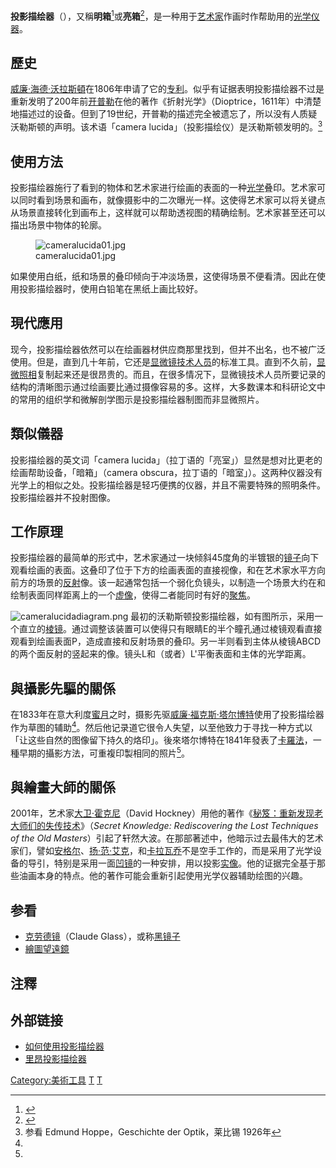 '''投影描绘器'''（{{lang-en|Camera lucida}}），又稱'''明箱'''<ref name="詹姆士">{{cite book | title = 《美國攝影圖片製作工藝專業教程》 | author = 克里斯多佛·詹姆士 | publisher = 上海人民美術出版社 | year = 2006 | isbn = 7-5322-4707-4 | url = http://book.douban.com/subject/1829794/ | access-date = 2013-05-13 | archive-date = 2013-05-30 | archive-url = https://web.archive.org/web/20130530192329/http://book.douban.com/subject/1829794/ | dead-url = no }}</ref>或'''亮箱'''<ref name="吳鋼">{{cite book | title = 《攝影史話》 | author = 吳鋼 | publisher = 中國攝影出版社 | year = 2006 | isbn = 7-80007-955-4 | url = http://book.douban.com/subject/1821188/ | access-date = 2013-05-13 | archive-date = 2014-08-18 | archive-url = https://web.archive.org/web/20140818012650/http://book.douban.com/subject/1821188/ | dead-url = no }}</ref>，是一种用于[[艺术家|艺术家]]作画时作帮助用的[[光学仪器|光学仪器]]。

==歷史==
[[威廉·海德·沃拉斯頓|威廉·海德·沃拉斯頓]]在1806年申请了它的[[专利|专利]]。似乎有证据表明投影描绘器不过是重新发明了200年前[[开普勒|开普勒]]在他的著作《折射光学》（Dioptrice，1611年）中清楚地描述过的设备。但到了19世纪，开普勒的描述完全被遗忘了，所以没有人质疑沃勒斯顿的声明。该术语「camera lucida」（投影描绘仪）是沃勒斯顿发明的。<ref>参看 Edmund Hoppe，Geschichte der Optik，莱比锡 1926年</ref>

==使用方法==
投影描绘器施行了看到的物体和艺术家进行绘画的表面的一种[[光学|光学]]叠印。艺术家可以同时看到场景和画布，就像摄影中的二次曝光一样。这使得艺术家可以将关键点从场景直接转化到画布上，这样就可以帮助透视图的精确绘制。艺术家甚至还可以描出场景中物体的轮廓。

[[File:cameralucida01.jpg|right]]

如果使用白纸，纸和场景的叠印倾向于冲淡场景，这使得场景不便看清。因此在使用投影描绘器时，使用白铅笔在黑纸上画比较好。

==現代應用==
现今，投影描绘器依然可以在绘画器材供应商那里找到，但并不出名，也不被广泛使用。但是，直到几十年前，它还是[[显微镜|显微镜技术人员]]的标准工具。直到不久前，[[显微照相|显微照相]]复制起来还是很昂贵的。而且，在很多情况下，显微镜技术人员所要记录的结构的清晰图示通过绘画要比通过摄像容易的多。这样，大多数课本和科研论文中的常用的组织学和微解剖学图示是投影描绘器制图而非显微照片。

==類似儀器==
投影描绘器的英文词「camera lucida」（拉丁语的「亮室」）显然是想对比更老的绘画帮助设备，「暗箱」（camera obscura，拉丁语的「暗室」）。这两种仪器没有光学上的相似之处。投影描绘器是轻巧便携的仪器，并且不需要特殊的照明条件。投影描绘器并不投射图像。

==工作原理==
投影描绘器的最简单的形式中，艺术家通过一块倾斜45度角的半镀银的[[镜子|镜子]]向下观看绘画的表面。这叠印了位于下方的绘画表面的直接视像，和在艺术家水平方向前方的场景的[[反射|反射]]像。该一起通常包括一个弱化负镜头，以制造一个场景大约在和绘制表面同样距离上的一个[[虚像|虚像]]，使得二者能同时有好的[[聚焦|聚焦]]。

[[File:cameralucidadiagram.png|right]]
最初的沃勒斯顿投影描绘器，如有图所示，采用一个直立的[[棱镜|棱镜]]。通过调整该装置可以使得只有眼睛E的半个瞳孔通过棱镜观看直接观看到绘画表面P，造成直接和反射场景的叠印。另一半则看到主体从棱镜ABCD的两个面反射的竖起来的像。镜头L和（或者）L'平衡表面和主体的光学距离。

==與攝影先驅的關係==
在1833年在意大利度[[蜜月|蜜月]]之时，摄影先驱[[威廉·福克斯·塔尔博特|威廉·福克斯·塔尔博特]]使用了投影描绘器作为草图的辅助<ref name="詹姆士"/>。然后他记录道它很令人失望，以至他致力于寻找一种方式以「让这些自然的图像留下持久的烙印」。後來塔尔博特在1841年發表了[[卡羅法|卡羅法]]，一種早期的攝影方法，可重複印製相同的照片<ref name="詹姆士"/>。

==與繪畫大師的關係==
2001年，艺术家[[大卫·霍克尼|大卫·霍克尼]]（David Hockney）用他的著作《[[秘笈：重新发现老大师们的失传技术|秘笈：重新发现老大师们的失传技术]]》（''Secret Knowledge: Rediscovering the Lost Techniques of the Old Masters''）引起了轩然大波。在那部著述中，他暗示过去最伟大的艺术家们，譬如[[让·奥古斯特·多米尼克·安格尔|安格尔]]、[[扬·范·艾克|扬·范·艾克]]，和[[卡拉瓦乔|卡拉瓦乔]]不是空手工作的，而是采用了光学设备的导引，特别是采用一面[[凹镜|凹镜]]的一种安排，用以投影[[实像|实像]]。他的证据完全基于那些油画本身的特点。他的著作可能会重新引起使用光学仪器辅助绘图的兴趣。

== 参看 ==
* [[克洛德玻璃|克劳德镜]]（Claude Glass），或称[[黑镜子|黑镜子]]
* [[繪圖望遠鏡|繪圖望遠鏡]]

== 注釋 ==
<div style="font-size: small">
<references />
</div>

== 外部链接 ==
* [https://web.archive.org/web/20061020064951/http://www.gilai.com/books/articles/cl.htm 如何使用投影描绘器]{{En icon}}
* [https://web.archive.org/web/20071010195719/http://www.gilai.com/scripts/more/soi729-scioptical-Scientific:+Optical-no.html 里昂投影描绘器]{{En icon}}

[[Category:美術工具|Category:美術工具]]
[[Category:藝術技巧|T]]
[[Category:光學儀器|T]]